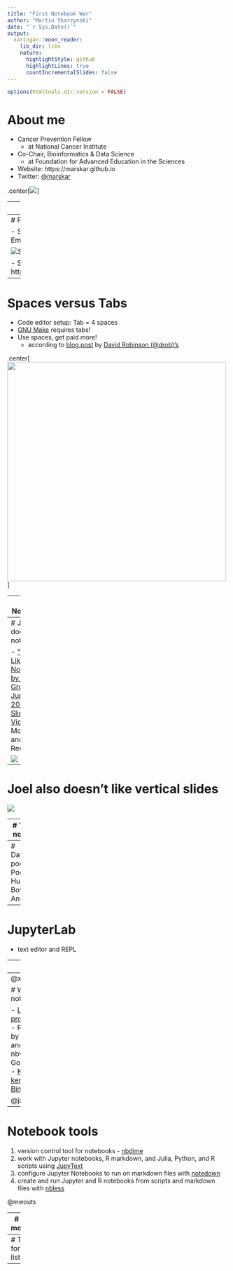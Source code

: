 ```yaml
---
title: "First Notebook War"
author: "Martin Skarzynski"
date: "`r Sys.Date()`"
output:
  xaringan::moon_reader:
    lib_dir: libs
    nature:
      highlightStyle: github
      highlightLines: true
      countIncrementalSlides: false
---
```


```r
options(htmltools.dir.version = FALSE)
```

# About me

- Cancer Prevention Fellow 
  - at National Cancer Institute
- Co-Chair, Bioinformatics & Data Science
  - at Foundation for Advanced Education in the Sciences
- Website: https://marskar.github.io
- Twitter: [@marskar](https://twitter.com/marskar)

.center[![](https://pbs.twimg.com/profile_images/1031975007214346245/vp0tsDy5_400x400.jpg)]

---
# About this talk

- The title: inspired by [a tweet](https://twitter.com/pgbovine/status/1034626381735317504) by [Philip Guo (@pgbovine)](https://twitter.com/pgbovine)

![tweet](1st-notebook-war-tweet.png)

---
# Previous conflicts

- Spaces versus Tabs
- Emacs versus Vim

![Silicon Valley GIF](silicon_valley_spaces_over_tabs_vim_over_emacs_by_digi_matrix-da824de.gif) 

- Source: https://goo.gl/images/U2KpcG

---
# Spaces versus Tabs

- Code editor setup: Tab = 4 spaces
- [GNU Make](https://www.gnu.org/software/make/) requires tabs!
- Use spaces, get paid more!
  - according to [blog post](https://stackoverflow.blog/2017/06/15/developers-use-spaces-make-money-use-tabs/) by [David Robinson (@drob)'s](https://twitter.com/drob)

.center[<img src='https://zgab33vy595fw5zq-zippykid.netdna-ssl.com/wp-content/uploads/2017/06/salary_graph-1-1400x1000.png}' width='500px'></img>]


---
# Notebooks

[Jupyter notebooks](https://jupyterlab.readthedocs.io/en/stable/user/notebook.html)
- are data science tools
- built on IPython by [Fernando Perez (@fperez)](https://twitter.com/fperez)
- combine [Markdown](https://www.markdownguide.org/) text, code, and output
- help data scientists communicate goals, methods, and results
- used in
    - [academia](https://www.oreilly.com/ideas/all-the-cool-kids-are-doing-it-maybe-we-should-too)
    - [Amazon](https://www.oreilly.com/ideas/machine-learning-and-ai-technologies-and-platforms-at-aws)
    - [Netflix](https://medium.com/netflix-techblog/scheduling-notebooks-348e6c14cfd6)
    - [PayPal](https://medium.com/paypal-engineering/paypal-notebooks-powered-by-jupyter-fd0067bd00b0)

.center[<img src='https://cdn-images-1.medium.com/max/2000/0*QLer52L9p-T72bGW' width='500px'></img>]

---
# Joel doesn't like notebooks

- ["I Don't Like Notebooks" by Joel Grus at Jupytercon 2018](https://conferences.oreilly.com/jupyter/jup-ny/public/schedule/detail/68282)
- [Slides](https://t.co/30peBFwTbv)
- [Video](https://youtu.be/7jiPeIFXb6U)
- Modularity and Reusability

![](joel-grus-jupytercon.png)

---
# Joel also doesn't like vertical slides

![](vertical-slides.png)

---
# Tim likes notebooks

![](brevity-burn.png)

---
# DataFramed podcast
- Podcast by Hugo Bowne Andersen

---
# JupyterLab
- text editor and REPL

---
# Yihui

- [Blog post](https://yihui.name/en/2018/09/notebook-war/)
- [R notebooks](https://rmarkdown.rstudio.com/r_notebooks)
- these slides are made with R markdown!

---
@xieyihui

# Why use notebooks

- [Literate programming](http://www.literateprogramming.com/)
- Rendered by GitHub and nbviewer
- Google [colab](https://colab.research.google.com/)
- [Kaggle kernels](https://towardsdatascience.com/introduction-to-kaggle-kernels-2ad754ebf77)
- [Binder]()

@jakevplas

---
# Notebook tools

1. version control tool for notebooks - [nbdime]()
2. work with Jupyter notebooks, R markdown, and Julia, Python, and R scripts using [JupyText](https://github.com/mwouts/jupytext)
3. configure Jupyter Notebooks to run on markdown files with [notedown](https://github.com/aaren/notedown)
4. create and run Jupyter and R notebooks from scripts and markdown files with [nbless](https://github.com/marskar/nbless)

@mwouts 

---
# Write modules!

- Imports
    1. Standard Library
    2. Third Party
    3. User Defined
- Definitions
    - Classes
    - Functions
- Type Hints (Steven Lott's tutorial yesterday)
- Docstrings (with examples)
- `if __name__ == '__main__':`
- Function call(s), e.g. `doctest.testmod(verbose=True)`

---
# Thanks for listening!

---